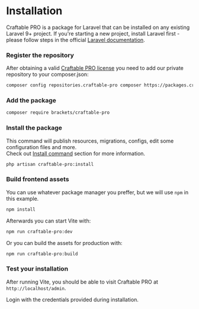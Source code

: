 
# Installation

Craftable PRO is a package for Laravel that can be installed on any existing Laravel 9+ project. If you're starting a new project, install Laravel first - please follow steps in the official [Laravel documentation](https://laravel.com/docs/9.x/installation).

<div className="steps-container">

### Register the repository

After obtaining a valid [Craftable PRO license](https://craftable.pro) you need to add our private repository to your composer.json:

```bash copy
composer config repositories.craftable-pro composer https://packages.craftable.pro/
```

### Add the package

```bash copy
composer require brackets/craftable-pro
```

### Install the package

This command will publish resources, migrations, configs, edit some configuration files and more. <br/>
Check out [Install command](/commands/installation-command) section for more information.

```bash copy
php artisan craftable-pro:install
```

### Build frontend assets

You can use whatever package manager you preffer, but we will use `npm` in this example.

```bash copy
npm install
```

Afterwards you can start Vite with:

```bash copy
npm run craftable-pro:dev
```

Or you can build the assets for production with:

```bash copy
npm run craftable-pro:build
```

### Test your installation

After running Vite, you should be able to visit Craftable PRO at `http://localhost/admin`.

Login with the credentials provided during installation.

</div>
